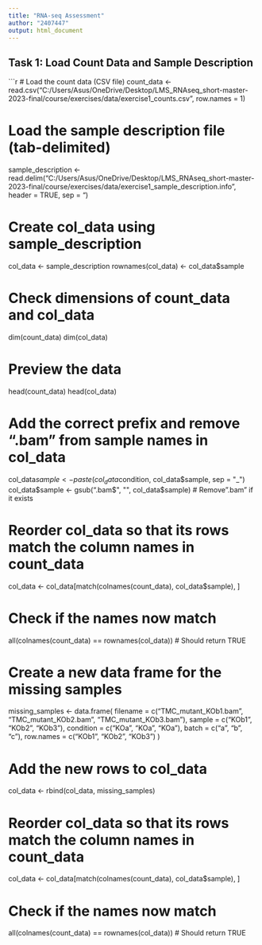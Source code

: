```yaml
---
title: "RNA-seq Assessment"
author: "2407447"
output: html_document
---
```


## Task 1: Load Count Data and Sample Description

```r
# Load the count data (CSV file)
count_data <- read.csv("C:/Users/Asus/OneDrive/Desktop/LMS_RNAseq_short-master-2023-final/course/exercises/data/exercise1_counts.csv", 
                       row.names = 1)

# Load the sample description file (tab-delimited)
sample_description <- read.delim("C:/Users/Asus/OneDrive/Desktop/LMS_RNAseq_short-master-2023-final/course/exercises/data/exercise1_sample_description.info", 
                                 header = TRUE, sep = "\t")

# Create col_data using sample_description
col_data <- sample_description
rownames(col_data) <- col_data$sample

# Check dimensions of count_data and col_data
dim(count_data)
dim(col_data)

# Preview the data
head(count_data)
head(col_data)

# Add the correct prefix and remove ".bam" from sample names in col_data
col_data$sample <- paste(col_data$condition, col_data$sample, sep = "_")
col_data$sample <- gsub(".bam$", "", col_data$sample)  # Remove ".bam" if it exists

# Reorder col_data so that its rows match the column names in count_data
col_data <- col_data[match(colnames(count_data), col_data$sample), ]

# Check if the names now match
all(colnames(count_data) == rownames(col_data))  # Should return TRUE

# Create a new data frame for the missing samples
missing_samples <- data.frame(
  filename = c("TMC_mutant_KOb1.bam", "TMC_mutant_KOb2.bam", "TMC_mutant_KOb3.bam"),
  sample = c("KOb1", "KOb2", "KOb3"),
  condition = c("KOa", "KOa", "KOa"),
  batch = c("a", "b", "c"),
  row.names = c("KOb1", "KOb2", "KOb3")
)

# Add the new rows to col_data
col_data <- rbind(col_data, missing_samples)

# Reorder col_data so that its rows match the column names in count_data
col_data <- col_data[match(colnames(count_data), col_data$sample), ]

# Check if the names now match
all(colnames(count_data) == rownames(col_data))  # Should return TRUE


